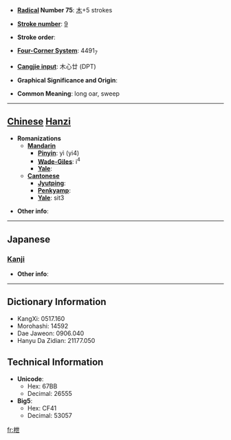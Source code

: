 * '''[[Wiktionary:Chinese radical index| Radical]] Number 75''': [[Wiktionary:Chinese radical index 木|木]]+5 strokes

* '''[[Wiktionary:Chinese total strokes index|Stroke number]]''': [[Wiktionary:Chinese total strokes index 9|9]]

* '''Stroke order''': 

* '''[[Wiktionary:Chinese four corner index|Four-Corner System]]''': 4491<sub>7</sub>

* '''[[Wiktionary:Chinese Cangjie index|Cangjie input]]''': 木心廿 (DPT)

* '''Graphical Significance and Origin''': 

* '''Common Meaning''': long oar, sweep

----

== [[Chinese]] [[Hanzi]] ==

* '''Romanizations'''
** '''[[Mandarin]]'''
*** '''[[Pinyin]]''': yì (yi4)
*** '''[[Wade-Giles]]''': i<sup>4</sup>
*** '''[[Yale]]''': 
** '''[[Cantonese]]'''
*** '''[[Jyutping]]''':
*** '''[[Penkyamp]]''': 
*** '''[[Yale]]''': sit3

* '''Other info''': 

----

==Japanese==
===[[Kanji]]===
{{kanji|on readings=[[えい]] (ei), [[せつ]] (setsu), [[せち]] (sechi)
|kun readings=[[かい]] (kai)
}}

* '''Other info''':  

----

== Dictionary Information ==

* KangXi: 0517.160
* Morohashi: 14592
* Dae Jaweon: 0906.040
* Hanyu Da Zidian: 21177.050

== Technical Information ==

* '''Unicode''':
** Hex: 67BB
** Decimal: 26555
* '''Big5''':
** Hex: CF41
** Decimal: 53057

[[fr:枻]]